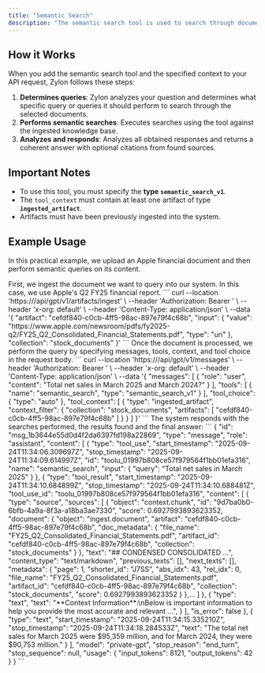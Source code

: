 ```yaml
---
title: "Semantic Search"
description: "The semantic search tool is used to search through documents that have been previously ingested."
---
```



## How it Works

When you add the semantic search tool and the specified context to your API request, Zylon follows these steps:

1. **Determines queries**: Zylon analyzes your question and determines what specific query or queries it should perform to search through the selected documents.
2. **Performs semantic searches**: Executes searches using the tool against the ingested knowledge base.
3. **Analyzes and responds**: Analyzes all obtained responses and returns a coherent answer with optional citations from found sources.

## Important Notes

- To use this tool, you must specify the **type `semantic_search_v1`**.
- The `tool_context` must contain at least one artifact of type **`ingested_artifact`**.
- Artifacts must have been previously ingested into the system.

## Example Usage

In this practical example, we upload an Apple financial document and then perform semantic queries on its content.

<Steps>
<Step title="Upload the Document">
    First, we ingest the document we want to query into our system. In this case, we use Apple's Q2 FY25 financial report.
    <Tabs>
      <Tab title="Shell">
        ```
        curl --location 'https://<your-host>/api/gpt/v1/artifacts/ingest' \
        --header 'Authorization: Bearer <your-token>' \
        --header 'x-org: default' \
        --header 'Content-Type: application/json' \
        --data '{
          "artifact": "cefdf840-c0cb-4ff5-98ac-897e79f4c68b",
          "input": {
            "value": "https://www.apple.com/newsroom/pdfs/fy2025-q2/FY25_Q2_Consolidated_Financial_Statements.pdf",
            "type": "uri"
          },
          "collection": "stock_documents"
        }'
        ```
      </Tab>
    </Tabs>
</Step>
<Step title="Perform Semantic Search">
    Once the document is processed, we perform the query by specifying messages, tools, context, and tool choice in the request body.
    <Tabs>
      <Tab title="Shell">
        ```
        curl --location 'https://<your-host>/api/gpt/v1/messages' \
        --header 'Authorization: Bearer <your-token>' \
        --header 'x-org: default' \
        --header 'Content-Type: application/json' \
        --data '{
          "messages": [
            {
              "role": "user",
              "content": "Total net sales in March 2025 and March 2024?"
            }
          ],
          "tools": [
            {
              "name": "semantic_search",
              "type": "semantic_search_v1"
            }
          ],
          "tool_choice": { "type": "auto" },
          "tool_context": [
            {
              "type": "ingested_artifact",
              "context_filter": {
                "collection": "stock_documents",
                "artifacts": [
                  "cefdf840-c0cb-4ff5-98ac-897e79f4c68b"
                ]
              }
            }
          ]
        }'
        ```
      </Tab>
    </Tabs>
    </Step>
<Step title="Reponse">
    The system responds with the searches performed, the results found and the final answer:
     ```
      {
        "id": "msg_1b3644e55d0d4f2da6397fd198a22869",
        "type": "message",
        "role": "assistant",
        "content": [
            {
                "type": "tool_use",
                "start_timestamp": "2025-09-24T11:34:06.309697Z",
                "stop_timestamp": "2025-09-24T11:34:09.614997Z",
                "id": "toolu_01997b808ce57f979564f1bb01efa316",
                "name": "semantic_search",
                "input": {
                    "query": "Total net sales in March 2025"
                }
            },
            {
                "type": "tool_result",
                "start_timestamp": "2025-09-24T11:34:10.684899Z",
                "stop_timestamp": "2025-09-24T11:34:10.688481Z",
                "tool_use_id": "toolu_01997b808ce57f979564f1bb01efa316",
                "content": [
                    {
                        "type": "source",
                        "sources": [
                            {
                                "object": "context.chunk",
                                "id": "9d7ba0b0-6bfb-4a9a-8f3a-a18ba3ae7330",
                                "score": 0.6927993893623352,
                                "document": {
                                    "object": "ingest.document",
                                    "artifact": "cefdf840-c0cb-4ff5-98ac-897e79f4c68b",
                                    "doc_metadata": {
                                        "file_name": "FY25_Q2_Consolidated_Financial_Statements.pdf",
                                        "artifact_id": "cefdf840-c0cb-4ff5-98ac-897e79f4c68b",
                                        "collection": "stock_documents"
                                    }
                                },
                                "text": "## CONDENSED CONSOLIDATED ...",
                                "content_type": "text/markdown",
                                "previous_texts": [],
                                "next_texts": [],
                                "metadata": {
                                    "page": 1,
                                    "shorter_id": "J7SS",
                                    "abs_idx": 43,
                                    "rel_idx": 0,
                                    "file_name": "FY25_Q2_Consolidated_Financial_Statements.pdf",
                                    "artifact_id": "cefdf840-c0cb-4ff5-98ac-897e79f4c68b",
                                    "collection": "stock_documents",
                                    "score": 0.6927993893623352
                                }
                            },...
                        ]
                    },
                    {
                        "type": "text",
                        "text": "**Context Information**:\nBelow is important information to help you provide the most accurate and relevant ...",
                    }
                ],
                "is_error": false
            },
            {
                "type": "text",
                "start_timestamp": "2025-09-24T11:34:15.335210Z",
                "stop_timestamp": "2025-09-24T11:34:18.284533Z",
                "text": "The total net sales for March 2025 were $95,359 million, and for March 2024, they were $90,753 million."
            }
        ],
        "model": "private-gpt",
        "stop_reason": "end_turn",
        "stop_sequence": null,
        "usage": {
            "input_tokens": 8121,
            "output_tokens": 42
        }
    }
     ```
    </Step>
</Steps>
